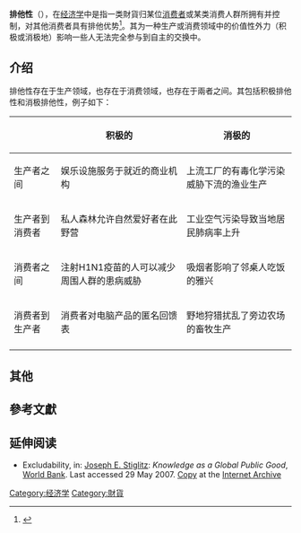{{NoteTA
|G1=Economics
|1=zh-tw:財貨;zh-hk:物品;zh-cn:商品;
}}
'''排他性'''（{{lang-en|Excludability}}），在[[经济学|经济学]]中是指一类財貨归某位[[消费者|消费者]]或某类消费人群所拥有并控制，对其他消费者具有排他优势<ref>{{cite book | language =  en | author = Dsavid L.Weimer | coauthors = Aidan R.Vining | title = Policy Analysis: Concepts and Practice | year =  2005 | url =https://archive.org/details/policyanalysisco0000weim_u3o9| location =  | publisher = Pearson: Prentice Hall | id = Fourth Edition | isbn = 013183001-5 | pages = [https://archive.org/details/policyanalysisco0000weim_u3o9/page/72 72] }}</ref>。其为一种生产或消费领域中的价值性外力（积极或消极地）影响一些人无法完全参与到自主的交换中。

== 介绍 ==
排他性存在于生产领域，也存在于消费领域，也存在于兩者之间。其包括积极排他性和消极排他性，例子如下：

{| class="wikitable"
|- bgcolor="#CCCCCC"
!  !! 积极的 !! 消极的
|-
|  生产者之间 || 娱乐设施服务于就近的商业机构 || 上流工厂的有毒化学污染威胁下流的渔业生产
|-
| 生产者到消费者 || 私人森林允许自然爱好者在此野营 || 工业空气污染导致当地居民肺病率上升
|-
| 消费者之间 || 注射H1N1疫苗的人可以减少周围人群的患病威胁 || 吸烟者影响了邻桌人吃饭的雅兴
|-
| 消费者到生产者 || 消费者对电脑产品的匿名回馈表 || 野地狩猎扰乱了旁边农场的畜牧生产
|-
|}

==其他==
{{財貨分類}}

==參考文獻==
<div class="references-small">
<references></references>
</div>

== 延伸阅读 ==
* Excludability, in: [[Joseph_E._Stiglitz|Joseph E. Stiglitz]]: ''Knowledge as a Global Public Good'', [[World_Bank|World Bank]]. Last accessed 29 May 2007. [https://web.archive.org/web/20070609173110/http://www.worldbank.org/knowledge/chiefecon/articles/undpk2/indexp4.htm Copy] at the [[Internet_Archive|Internet Archive]]

{{財產種類}}

[[Category:经济学|Category:经济学]]
[[Category:財貨|Category:財貨]]


{{econ-stub}}